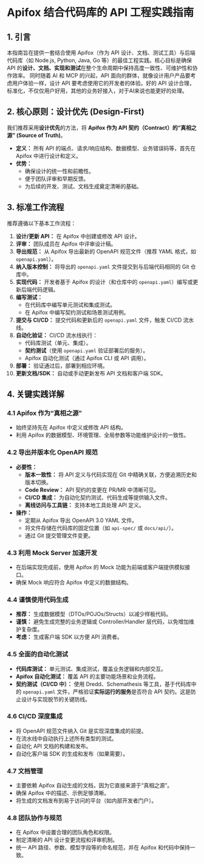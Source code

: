 # Apifox 结合代码库的 API 工程实践指南

## 1. 引言

本指南旨在提供一套结合使用 Apifox（作为 API 设计、文档、测试工具）与后端代码库（如 Node.js, Python, Java, Go 等）的最佳工程实践。核心目标是确保 API 的**设计、文档、实现和测试**在整个生命周期中保持高度一致性、可维护性和协作效率。
同时随着 AI 和 MCP 的兴起，API 面向的群体，就像设计用户产品要考虑用户体验一样，设计 API 要考虑使用它的开发者的体验。好的 API 设计合理，标准化，不仅仅用户好用，其他的业务好接入，对于AI来说也能更好的处理。

## 2. 核心原则：设计优先 (Design-First)

我们推荐采用**设计优先**的方法，将 **Apifox 作为 API 契约（Contract）的“真相之源” (Source of Truth)**。

* **定义：** 所有 API 的端点、请求/响应结构、数据模型、业务错误码等，首先在 Apifox 中进行设计和定义。
* **优势：**
    * 确保设计的统一性和前瞻性。
    * 便于团队评审和早期反馈。
    * 为后续的开发、测试、文档生成奠定清晰的基础。

## 3. 标准工作流程

推荐遵循以下基本工作流程：

1.  **设计/更新 API：** 在 Apifox 中创建或修改 API 设计。
2.  **评审：** 团队成员在 Apifox 中评审设计稿。
3.  **导出规范：** 从 Apifox 导出最新的 OpenAPI 规范文件（推荐 YAML 格式，如 `openapi.yaml`）。
4.  **纳入版本控制：** 将导出的 `openapi.yaml` 文件提交到与后端代码相同的 Git 仓库中。
5.  **实现代码：** 开发者基于 Apifox 的设计（和仓库中的 `openapi.yaml`）编写或更新后端代码逻辑。
6.  **编写测试：**
    * 在代码库中编写单元测试和集成测试。
    * 在 Apifox 中编写契约测试和场景测试用例。
7.  **提交与 CI/CD：** 提交代码和更新后的 `openapi.yaml` 文件，触发 CI/CD 流水线。
8.  **自动化验证：** CI/CD 流水线执行：
    * 代码库测试（单元、集成）。
    * **契约测试**（使用 `openapi.yaml` 验证部署后的服务）。
    * Apifox 自动化测试（通过 Apifox CLI 或 API 调用）。
9.  **部署：** 验证通过后，部署到相应环境。
10. **更新文档/SDK：** 自动或手动更新发布 API 文档和客户端 SDK。

## 4. 关键实践详解

### 4.1 Apifox 作为“真相之源”

* 始终坚持先在 Apifox 中定义或修改 API 结构。
* 利用 Apifox 的数据模型、环境管理、全局参数等功能维护设计的一致性。

### 4.2 导出并版本化 OpenAPI 规范

* **必要性：**
    * **版本一致性：** 将 API 定义与代码实现在 Git 中精确关联，方便追溯历史和版本切换。
    * **Code Review：** API 契约的变更在 PR/MR 中清晰可见。
    * **CI/CD 集成：** 为自动化契约测试、代码生成等提供输入文件。
    * **离线访问与工具链：** 支持本地工具处理 API 定义。
* **操作：**
    * 定期从 Apifox 导出 OpenAPI 3.0 YAML 文件。
    * 将文件存储在代码库的固定位置（如 `api-spec/` 或 `docs/api/`）。
    * 通过 Git 提交管理文件变更。

### 4.3 利用 Mock Server 加速开发

* 在后端实现完成前，使用 Apifox 的 Mock 功能为前端或客户端提供模拟接口。
* 确保 Mock 响应符合 Apifox 中定义的数据结构。

### 4.4 谨慎使用代码生成

* **推荐：** 生成数据模型（DTOs/POJOs/Structs）以减少样板代码。
* **谨慎：** 避免生成完整的业务逻辑或 Controller/Handler 层代码，以免增加维护复杂度。
* **考虑：** 生成客户端 SDK 以方便 API 消费者。

### 4.5 全面的自动化测试

* **代码库测试：** 单元测试、集成测试，覆盖业务逻辑和内部交互。
* **Apifox 自动化测试：** 覆盖 API 的主要功能场景和业务流程。
* **契约测试（CI/CD 中）：** 使用 Dredd、Schemathesis 等工具，基于代码库中的 `openapi.yaml` 文件，严格验证**实际运行的服务**是否符合 API 契约。这是防止设计与实现脱节的关键防线。

### 4.6 CI/CD 深度集成

* 将 OpenAPI 规范文件纳入 Git 是实现深度集成的前提。
* 在流水线中自动执行上述所有类型的测试。
* 自动化 API 文档的构建和发布。
* 自动化客户端 SDK 的生成和发布（如果需要）。

### 4.7 文档管理

* 主要依赖 Apifox 自动生成的文档，因为它直接来源于“真相之源”。
* 确保 Apifox 中的描述、示例足够清晰。
* 将生成的文档发布到易于访问的平台（如内部开发者门户）。

### 4.8 团队协作与规范

* 在 Apifox 中设置合理的团队角色和权限。
* 制定清晰的 API 设计变更流程和评审机制。
* 统一 API 路径、参数、模型字段等的命名规范，并在 Apifox 和代码中保持一致。
